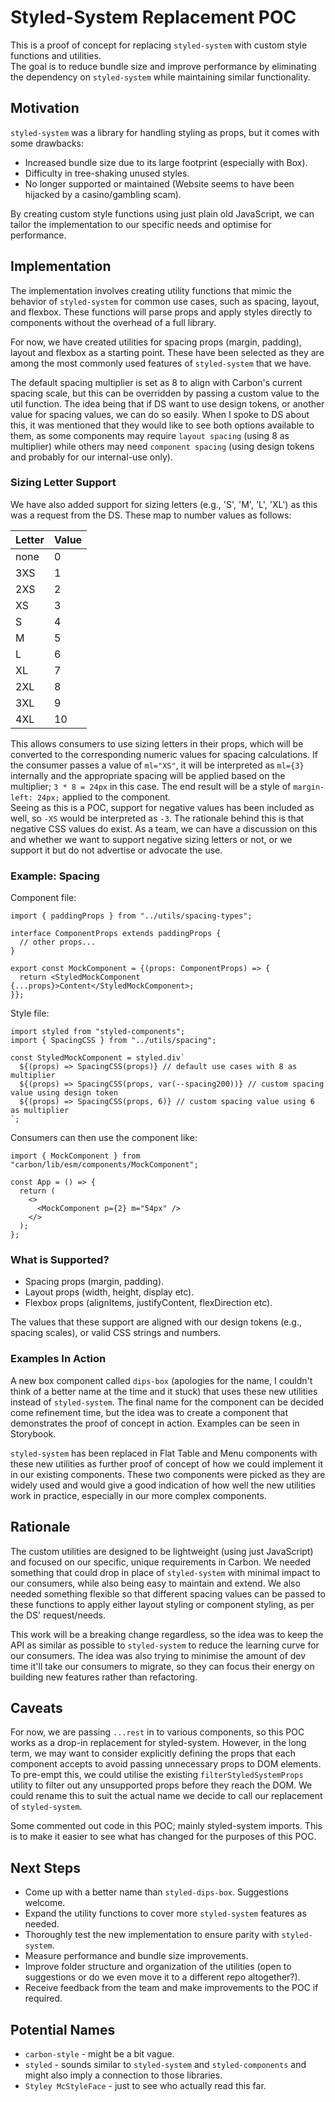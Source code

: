 
<Meta title="Documentation/styled-system-replacement" />

# Styled-System Replacement POC

This is a proof of concept for replacing `styled-system` with custom style functions and utilities. <br />
The goal is to reduce bundle size and improve performance by eliminating the dependency on `styled-system` while maintaining similar functionality.

## Motivation

`styled-system` was a library for handling styling as props, but it comes with some drawbacks:
- Increased bundle size due to its large footprint (especially with Box).
- Difficulty in tree-shaking unused styles.
- No longer supported or maintained (Website seems to have been hijacked by a casino/gambling scam).

By creating custom style functions using just plain old JavaScript, we can tailor the implementation to our specific needs and optimise for performance.

## Implementation

The implementation involves creating utility functions that mimic the behavior of `styled-system` for common use cases, such as spacing, layout, and flexbox.
These functions will parse props and apply styles directly to components without the overhead of a full library.

For now, we have created utilities for spacing props (margin, padding), layout and flexbox as a starting point. These have been selected as
they are among the most commonly used features of `styled-system` that we have. <br />

The default spacing multiplier is set as 8 to align with Carbon's current spacing scale, but this can be overridden by passing a custom value to the util function. The idea being that if DS
want to use design tokens, or another value for spacing values, we can do so easily. When I spoke to DS about this, it was mentioned that they would like to see both options available to them, as
some components may require `layout spacing` (using 8 as multiplier) while others may need `component spacing` (using design tokens and probably for our internal-use only). 

### Sizing Letter Support
We have also added support for sizing letters (e.g., 'S', 'M', 'L', 'XL') as this was a request from the DS. These map to number values as follows:

| Letter | Value |
|--------|-------|
| none   | 0     |
| 3XS    | 1     |
| 2XS    | 2     |
| XS     | 3     |
| S      | 4     |
| M      | 5     |
| L      | 6     |
| XL     | 7     |
| 2XL    | 8     |
| 3XL    | 9     |
| 4XL    | 10    |

This allows consumers to use sizing letters in their props, which will be converted to the corresponding numeric values for spacing calculations.
If the consumer passes a value of `ml="XS"`, it will be interpreted as `ml={3}` internally and the appropriate spacing will be applied based on the multiplier; `3 * 8 = 24px` in this case.
The end result will be a style of `margin-left: 24px;` applied to the component. <br />
Seeing as this is a POC, support for negative values has been included as well, so `-XS` would be interpreted as `-3`. The rationale behind this is that negative CSS values do exist. 
As a team, we can have a discussion on this and whether we want to support negative sizing letters or not, or we support it but do not advertise or advocate the use.

### Example: Spacing

Component file: 
```tsx
import { paddingProps } from "../utils/spacing-types";

interface ComponentProps extends paddingProps {
  // other props...
}

export const MockComponent = {(props: ComponentProps) => {
  return <StyledMockComponent {...props}>Content</StyledMockComponent>;
}}; 
```

Style file:
```tsx
import styled from "styled-components";
import { SpacingCSS } from "../utils/spacing";

const StyledMockComponent = styled.div`
  ${(props) => SpacingCSS(props)} // default use cases with 8 as multiplier
  ${(props) => SpacingCSS(props, var(--spacing200))} // custom spacing value using design token
  ${(props) => SpacingCSS(props, 6)} // custom spacing value using 6 as multiplier
`;
```

Consumers can then use the component like:
```tsx
import { MockComponent } from "carbon/lib/esm/components/MockComponent";

const App = () => {
  return (
    <>
      <MockComponent p={2} m="54px" />
    </>
  );
};

```

### What is Supported?

- Spacing props (margin, padding).
- Layout props (width, height, display etc).
- Flexbox props (alignItems, justifyContent, flexDirection etc).

The values that these support are aligned with our design tokens (e.g., spacing scales), or valid CSS strings and numbers.

### Examples In Action

A new box component called `dips-box` (apologies for the name, I couldn't think of a better name at the time and it stuck) that uses these new utilities instead of `styled-system`. The final name for the component can be decided come refinement time,
but the idea was to create a component that demonstrates the proof of concept in action. Examples can be seen in Storybook.

`styled-system` has been replaced in Flat Table and Menu components with these new utilities as further proof of concept of how we could
implement it in our existing components. These two components were picked as they are widely used and would give a good indication of how well the new utilities work in practice,
especially in our more complex components.

## Rationale

The custom utilities are designed to be lightweight (using just JavaScript) and focused on our specific, unique requirements in Carbon.
We needed something that could drop in place of `styled-system` with minimal impact to our consumers, while also being easy to maintain and extend. 
We also needed something flexible so that different spacing values can be passed to these functions to apply either layout 
styling or component styling, as per the DS' request/needs.

This work will be a breaking change regardless, so the idea was to keep the API as similar as possible to `styled-system` to reduce the learning curve for our consumers.
The idea was also trying to minimise the amount of dev time it'll take our consumers to migrate, so they can focus their energy on building new features rather than refactoring.

## Caveats

For now, we are passing `...rest` in to various components, so this POC works as a drop-in replacement for styled-system. However, in the long term, we may want to consider explicitly defining the props that each component accepts
to avoid passing unnecessary props to DOM elements. To pre-empt this, we could utilise the existing `filterStyledSystemProps` utility to filter out any unsupported props before they reach the DOM.
We could rename this to suit the actual name we decide to call our replacement of `styled-system`. <br/>

Some commented out code in this POC; mainly styled-system imports. This is to make it easier to see what has changed for the purposes of this POC.

## Next Steps
- Come up with a better name than `styled-dips-box`. Suggestions welcome.
- Expand the utility functions to cover more `styled-system` features as needed.
- Thoroughly test the new implementation to ensure parity with `styled-system`.
- Measure performance and bundle size improvements.
- Improve folder structure and organization of the utilities (open to suggestions or do we even move it to a different repo altogether?).
- Receive feedback from the team and make improvements to the POC if required.

## Potential Names
- `carbon-style` - might be a bit vague.
- `styled` - sounds similar to `styled-system` and `styled-components` and might also imply a connection to those libraries.
- `Styley McStyleFace` - just to see who actually read this far.
